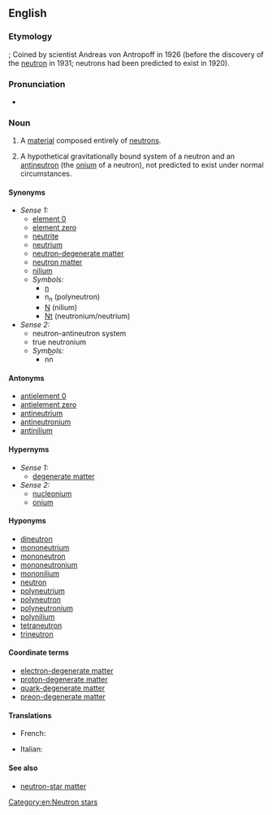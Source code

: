 ==English==
{{wikipedia}}

===Etymology===
{{suffix|en|neutron|ium}}; Coined by scientist Andreas von Antropoff in 1926 (before the discovery of the [[neutron]] in 1931; neutrons had been predicted to exist in 1920).

===Pronunciation===
* {{enPR|no͞o-trōʹnē-əm}}

===Noun===
{{en-noun|-}}

# {{lb|en|physics}} A [[material]] composed entirely of [[neutron]]s.
# {{lb|en|physics}} A hypothetical gravitationally bound system of a neutron and an [[antineutron]] (the [[onium]] of a neutron), not predicted to exist under normal circumstances.

====Synonyms====
* ''Sense 1:''
** [[element 0]]
** [[element zero]]
** [[neutrite]]
** [[neutrium]]
** [[neutron-degenerate matter]]
** [[neutron matter]]
** [[nilium]]
** ''Symbols:''
*** [[n]]
*** n<sub><var>n</var></sub> (polyneutron)
*** [[N]] (nilium)
*** [[Nt]] (neutronium/neutrium)
* ''Sense 2:''
** neutron-antineutron system
** true neutronium
** ''Symbols:''
*** n<span style="text-decoration: overline;">n</span>

====Antonyms====
* [[antielement 0]]
* [[antielement zero]]
* [[antineutrium]]
* [[antineutronium]]
* [[antinilium]]

====Hypernyms====
* ''Sense 1:''
** [[degenerate matter]]
* ''Sense 2:''
** [[nucleonium]]
** [[onium]]

====Hyponyms====
* [[dineutron]]
* [[mononeutrium]]
* [[mononeutron]]
* [[mononeutronium]]
* [[mononilium]]
* [[neutron]]
* [[polyneutrium]]
* [[polyneutron]]
* [[polyneutronium]]
* [[polynilium]]
* [[tetraneutron]]
* [[trineutron]]

====Coordinate terms====
* [[electron-degenerate matter]]
* [[proton-degenerate matter]]
* [[quark-degenerate matter]]
* [[preon-degenerate matter]]

====Translations====
{{trans-top|neutron star material}}
* French: {{t+|fr|neutronium|m}}
{{trans-mid}}
* Italian: {{t|it|neutronio|m}}
{{trans-bottom}}

====See also====
* [[neutron-star matter]]

[[Category:en:Neutron stars]]